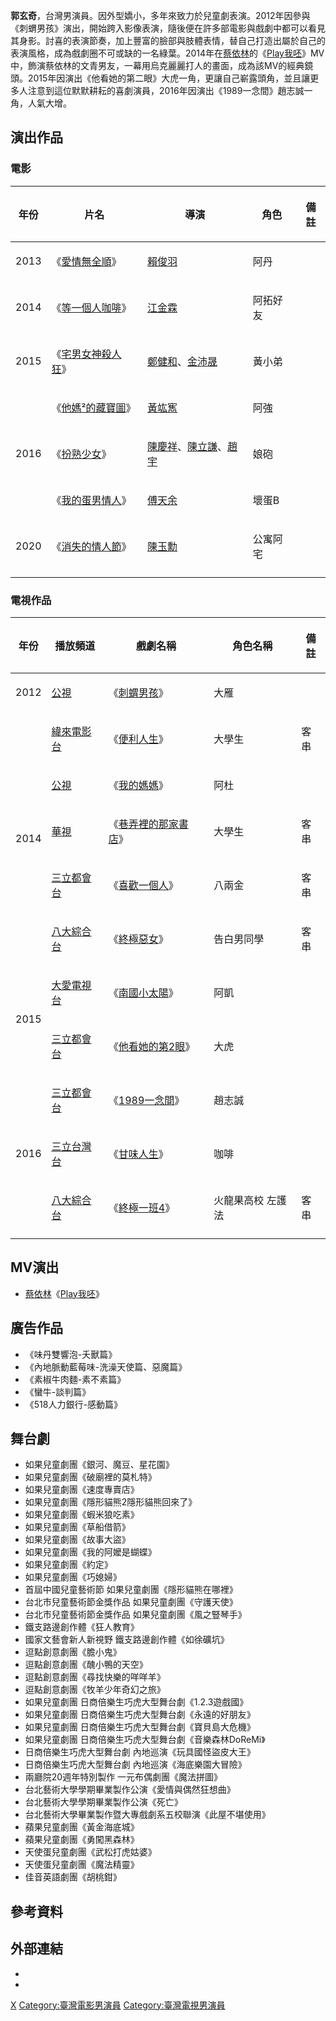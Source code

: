 {{original research|time=2020-04-24T06:34:33+00:00}}
{{blpunsourced|time=2016-02-14T15:53:10+00:00}}
{{藝人
|姓名 =郭玄奇
|圖片=
|類型 =男演員
|本名 = 郭玄奇
|羅馬拼音 =Kuo Hsuan-Chi
|英文名 = 
|暱稱 = 小玄
|國籍 = {{ROC}}
|籍貫 =[[臺灣|臺灣]][[嘉義|嘉義]]
|出生日期 = {{birth date and age|1984|3|20}}
|出生地點 = {{ROC-TWN}}
|語言 = 國語、台語
|教育程度 = [[台北藝術大學|台北藝術大學]]戲劇系
|imdb = 7096496
}}

'''郭玄奇'''{{BD|1984年|3月20日||}}，台灣男演員。因外型嬌小，多年來致力於兒童劇表演。2012年因參與《刺蝟男孩》演出，開始跨入影像表演，隨後便在許多部電影與戲劇中都可以看見其身影。討喜的表演節奏，加上豐富的臉部與肢體表情，替自己打造出屬於自己的表演風格，成為戲劇圈不可或缺的一名綠葉。2014年在[[蔡依林|蔡依林]]的《[[Play我呸|Play我呸]]》MV中，飾演蔡依林的文青男友，一幕用烏克麗麗打人的畫面，成為該MV的經典鏡頭。2015年因演出《他看她的第二眼》大虎一角，更讓自己嶄露頭角，並且讓更多人注意到這位默默耕耘的喜劇演員，2016年因演出《1989一念間》趙志誠一角，人氣大增。

==演出作品==
===電影===
{| class="wikitable"
|-
! 年份 !! 片名 !! 導演 !! 角色 !! 備註
|-
| 2013 || 《[[愛情無全順|愛情無全順]]》 || [[賴俊羽|賴俊羽]] ||阿丹  || 
|-
| 2014 || 《[[等一個人咖啡|等一個人咖啡]]》 || [[江金霖|江金霖]] || 阿拓好友 ||
|-
| 2015 || 《[[宅男女神殺人狂|宅男女神殺人狂]]》 || [[鄭健和|鄭健和]]、[[金沛晟|金沛晟]] || 黃小弟 ||
|-
| rowspan=3 |2016|| 《[[他媽²的藏寶圖|他媽²的藏寶圖]]》 || [[黃竑寯|黃竑寯]] || 阿強 ||
|-
|  《[[扮熟少女|扮熟少女]]》 || [[陳慶祥|陳慶祥]]、[[陳立謙|陳立謙]]、[[趙宇|趙宇]] || 娘砲 ||
|-
|  《[[我的蛋男情人|我的蛋男情人]]》 || [[傅天余|傅天余]] || 壞蛋B ||
|-
| 2020|| 《[[消失的情人節|消失的情人節]]》 || [[陳玉勳|陳玉勳]] || 公寓阿宅 ||
|-
|}

===電視作品===
{| class="wikitable"
|-
! 年份 !! 播放頻道 !! 戲劇名稱 !! 角色名稱 !! 備註
|-
| 2012 || [[公視|公視]] || 《[[刺蝟男孩|刺蝟男孩]]》 || 大雁 || 
|-
|rowspan=5| 2014 || [[緯來電影台|緯來電影台]] || 《[[便利人生|便利人生]]》 || 大學生 ||客串 
|-
| [[公視|公視]] || 《[[我的媽媽_(電視電影)|我的媽媽]]》 || 阿杜 || 
|-
| [[華視|華視]] || 《[[巷弄裡的那家書店|巷弄裡的那家書店]]》 || 大學生 ||客串 
|-
| [[三立都會台|三立都會台]] || 《[[喜歡一個人|喜歡一個人]]》 || 八兩金 ||客串 
|-
| [[八大綜合台|八大綜合台]] || 《[[終極惡女|終極惡女]]》 || 告白男同學 ||客串 
|-
| rowspan=2|2015 || [[大愛電視台|大愛電視台]] || 《[[南國小太陽|南國小太陽]]》 || 阿凱 || 
|-
| [[三立都會台|三立都會台]] || 《[[他看她的第2眼|他看她的第2眼]]》 || 大虎 ||
|-
| rowspan=3|2016 || [[三立都會台|三立都會台]] || 《[[1989一念間|1989一念間]]》 || 趙志誠 ||
|-
|[[三立台灣台|三立台灣台]]||《[[甘味人生|甘味人生]]》||咖啡||
|-
| [[八大綜合台|八大綜合台]] || 《[[終極一班4|終極一班4]]》 || 火龍果高校 左護法 ||客串 
|-
|}

==MV演出==

*[[蔡依林|蔡依林]]《[[Play我呸|Play我呸]]》

==廣告作品==

*《味丹雙響泡-夭獸篇》
*《內地脈動藍莓味-洗澡天使篇、惡魔篇》
*《素椒牛肉麵-素不素篇》
*《蠻牛-談判篇》
*《518人力銀行-感動篇》

==舞台劇==

*如果兒童劇團《銀河、魔豆、星花園》
*如果兒童劇團《破廟裡的莫札特》
*如果兒童劇團《速度專賣店》
*如果兒童劇團《隱形貓熊2隱形貓熊回來了》
*如果兒童劇團《蝦米狼吃素》
*如果兒童劇團《草船借箭》
*如果兒童劇團《故事大盜》
*如果兒童劇團《我的阿嬤是蝴蝶》
*如果兒童劇團《約定》
*如果兒童劇團《巧媳婦》
*首屆中國兒童藝術節 如果兒童劇團《隱形貓熊在哪裡》
*台北市兒童藝術節金獎作品 如果兒童劇團《守護天使》
*台北市兒童藝術節金獎作品 如果兒童劇團《風之豎琴手》
*鐵支路邊創作體《狂人教育》
*國家文藝會新人新視野 鐵支路邊創作體《如徐礦坑》
*逗點創意劇團《膽小鬼》
*逗點創意劇團《醜小鴨的天空》
*逗點創意劇團《尋找快樂的咩咩羊》
*逗點創意劇團《牧羊少年奇幻之旅》
*如果兒童劇團 日商倍樂生巧虎大型舞台劇《1.2.3遊戲國》
*如果兒童劇團 日商倍樂生巧虎大型舞台劇《永遠的好朋友》
*如果兒童劇團 日商倍樂生巧虎大型舞台劇《寶貝島大危機》
*如果兒童劇團 日商倍樂生巧虎大型舞台劇《音樂森林DoReMi》
*日商倍樂生巧虎大型舞台劇 內地巡演《玩具國怪盜皮大王》
*日商倍樂生巧虎大型舞台劇 內地巡演《海底樂園大冒險》
*兩廳院20週年特別製作 一元布偶劇團《魔法拼圖》
*台北藝術大學學期畢業製作公演《愛情與偶然狂想曲》
*台北藝術大學學期畢業製作公演《死亡》
*台北藝術大學畢業製作暨大專戲劇系五校聯演《此屋不堪使用》
*蘋果兒童劇團《黃金海底城》
*蘋果兒童劇團《勇闖黑森林》
*天使蛋兒童劇團《武松打虎姑婆》
*天使蛋兒童劇團《魔法精靈》
*佳音英語劇團《胡桃鉗》


==參考資料==

==外部連結==
*{{Facebook|kuohsuanchi}}
*{{hkmdb name|77424}}

[[Category:郭姓|X]]
[[Category:臺灣電影男演員|Category:臺灣電影男演員]]
[[Category:臺灣電視男演員|Category:臺灣電視男演員]]